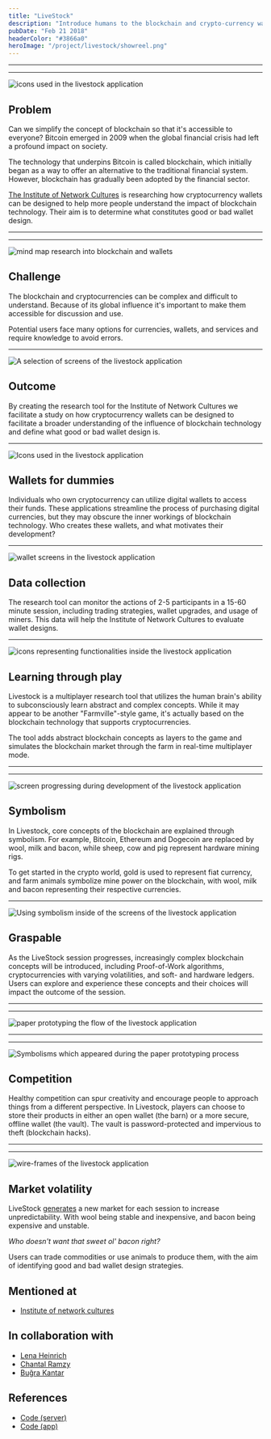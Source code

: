 ```yaml
---
title: "LiveStock"
description: "Introduce humans to the blockchain and crypto-currency wallets"
pubDate: "Feb 21 2018"
headerColor: "#3866a0"
heroImage: "/project/livestock/showreel.png"
---
```


---
---
![icons used in the livestock application](/project/livestock/icons.png)

## Problem
Can we simplify the concept of blockchain so that it's accessible to everyone? Bitcoin emerged in 2009 when the global financial crisis had left a profound impact on society.

The technology that underpins Bitcoin is called blockchain, which initially began as a way to offer an alternative to the traditional financial system. However, blockchain has gradually been adopted by the financial sector.

[The Institute of Network Cultures](https://networkcultures.org) is researching how cryptocurrency wallets can be designed to help more people understand the impact of blockchain technology. Their aim is to determine what constitutes good or bad wallet design.

---
---
![mind map research into blockchain and wallets](/project/livestock/mindmap.png)

## Challenge
The blockchain and cryptocurrencies can be complex and difficult to understand. Because of its global influence it's important to make them accessible for discussion and use.

Potential users face many options for currencies, wallets, and services and require knowledge to avoid errors.

---
![A selection of screens of the livestock application](/project/livestock/screens.png)

## Outcome
By creating the research tool for the Institute of Network Cultures we facilitate a study on how cryptocurrency wallets can be designed to facilitate a broader understanding of the influence of blockchain technology and define what good or bad wallet design is.

---
![Icons used in the livestock application](/project/livestock/outcome.png)

## Wallets for dummies
Individuals who own cryptocurrency can utilize digital wallets to access their funds. These applications streamline the process of purchasing digital currencies, but they may obscure the inner workings of blockchain technology. Who creates these wallets, and what motivates their development?

---
![wallet screens in the livestock application](/project/livestock/wallets.png)

## Data collection
The research tool can monitor the actions of 2-5 participants in a 15-60 minute session, including trading strategies, wallet upgrades, and usage of miners. This data will help the Institute of Network Cultures to evaluate wallet designs.

---
![icons representing functionalities inside the livestock application](/project/livestock/outcome_2.png)

## Learning through play
Livestock is a multiplayer research tool that utilizes the human brain's ability to subconsciously learn abstract and complex concepts. While it may appear to be another "Farmville"-style game, it's actually based on the blockchain technology that supports cryptocurrencies.

The tool adds abstract blockchain concepts as layers to the game and simulates the blockchain market through the farm in real-time multiplayer mode.

---
---
![screen progressing during development of the livestock application](/project/livestock/progress.png "Snapshots of the design process")

## Symbolism
In Livestock, core concepts of the blockchain are explained through symbolism. For example, Bitcoin, Ethereum and Dogecoin are replaced by wool, milk and bacon, while sheep, cow and pig represent hardware mining rigs.

To get started in the crypto world, gold is used to represent fiat currency, and farm animals symbolize mine power on the blockchain, with wool, milk and bacon representing their respective currencies.

---
![Using symbolism inside of the screens of the livestock application](/project/livestock/symbolism.png)

## Graspable
As the LiveStock session progresses, increasingly complex blockchain concepts will be introduced, including Proof-of-Work algorithms, cryptocurrencies with varying volatilities, and soft- and hardware ledgers. Users can explore and experience these concepts and their choices will impact the outcome of the session.

---
---
![paper prototyping the flow of the livestock application](/project/livestock/paper_prototype.png "User testing with a paper prototype")

---
---
![Symbolisms which appeared during the paper prototyping process](/project/livestock/symbolism_test.png "Some symbolisms started to emerge during the paper prototype")

## Competition
Healthy competition can spur creativity and encourage people to approach things from a different perspective. In Livestock, players can choose to store their products in either an open wallet (the barn) or a more secure, offline wallet (the vault). The vault is password-protected and impervious to theft (blockchain hacks).

---
---
![wire-frames of the livestock application](/project/livestock/wireframes.png)

## Market volatility
LiveStock <a href="https://github.com/xiduzo/blockchaingame/blob/debdb89793332c27b2ae9a508c9bd14d905c0d9e/src/app/routes/room/room.controller.js#L287" target="_blank">generates</a> a new market for each session to increase unpredictability. With wool being stable and inexpensive, and bacon being expensive and unstable.

_Who doesn't want that sweet ol' bacon right?_

Users can trade commodities or use animals to produce them, with the aim of identifying good and bad wallet design strategies.


## Mentioned at
- [Institute of network cultures](https://networkcultures.org/moneylab/2018/06/04/students-design-blockchain-wallet-game)

## In collaboration with
- [Lena Heinrich](https://lenaheinrich.de)
- [Chantal Ramzy](https://chantalramzy.com)
- [Buğra Kantar](https://bkantar.com)

## References
- [Code (server)](https://github.com/xiduzo/blockchainserver)
- [Code (app)](https://github.com/xiduzo/blockchaingame)